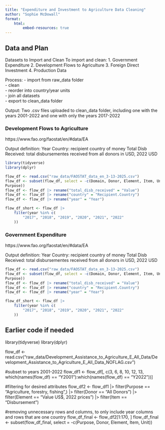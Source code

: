 ```yaml
---
title: "Expenditure and Investment to Agriculture Data Cleaning"
author: "Sophie McDowall"
format:
    html:
        embed-resources: true
---
```


## Data and Plan

Datasets to Import and Clean
To import and clean:
1. Government Expenditure
2. Development Flows to Agriculture
3. Foreign Direct Investment
4. Production Data

Process:
- import from raw_data folder <br>
- clean <br>
- reorder into country/year units <br>
- join all datasets <br>
- export to clean_data folder <br>

Output:
Two .csv files uploaded to clean_data folder, including one with the years 2001-2022 and one with only the years 2017-2022


### Development Flows to Agriculture
https://www.fao.org/faostat/en/#data/EA 

Output definition:
Year
Country: recipient country of money
Total Disb Received: total disbursementes received from all donors in USD, 2022 USD

```r
library(tidyverse)
library(dplyr)

flow_df <- read.csv("raw_data/FAOSTAT_data_en_3-13-2025.csv")
flow_df <- subset(flow_df, select = -c(Domain, Donor, Element, Item, Unit, 
Purpose))
flow_df <- flow_df |> rename("total_disb_received" = "Value")
flow_df <- flow_df |> rename("country" = "Recipient.Country")
flow_df <- flow_df |> rename("year" = "Year")

flow_df_short <- flow_df |>
    filter(year %in% c(
        "2017", "2018", "2019", "2020", "2021", "2022"
    ))

```


### Government Expenditure
https://www.fao.org/faostat/en/#data/EA 

Output definition:
Year
Country: recipient country of money
Total Disb Received: total disbursementes received from all donors in USD, 2022 USD

```r

flow_df <- read.csv("raw_data/FAOSTAT_data_en_3-13-2025.csv")
flow_df <- subset(flow_df, select = -c(Domain, Donor, Element, Item, Unit, 
Purpose))
flow_df <- flow_df |> rename("total_disb_received" = "Value")
flow_df <- flow_df |> rename("country" = "Recipient.Country")
flow_df <- flow_df |> rename("year" = "Year")

flow_df_short <- flow_df |>
    filter(year %in% c(
        "2017", "2018", "2019", "2020", "2021", "2022"
    ))

```
























## Earlier code if needed

library(tidyverse)
library(dplyr)

flow_df <- read.csv("raw_data/Development_Assistance_to_Agriculture_E_All_Data/Development_Assistance_to_Agriculture_E_All_Data_NOFLAG.csv")

#subset to years 2001-2022
flow_df1 <- flow_df[, c(3, 6, 8, 10, 12, 13, which(names(flow_df) == "Y2001"):which(names(flow_df) == "Y2022"))]

#filtering for desired attributes
flow_df2 <- flow_df1 |>
    filter(Purpose == "Agriculture, forestry, fishing",) |>
    filter(Donor == "All Donors") |>
    filter(Element == "Value US$, 2022 prices") |>
    filter(Item == "Disbursement")

#removing unnecessary rows and columns, to only include year columns and rows that are one country
flow_df_final <- flow_df2[1:170, ]
flow_df_final <- subset(flow_df_final, select = -c(Purpose, Donor, Element, Item, Unit))





